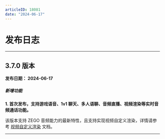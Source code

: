 ```yaml
---
articleID: 18081
date: "2024-06-17"
---
```



# 发布日志

- - -



## 3.7.0 版本

**发布日期： 2024-06-17** 


<h5>新增功能</h5>

**1. 首次发布，支持游戏语音、1v1 聊天、多人语聊、音频直播、视频渲染等实时音频通话功能。**

该版本支持 ZEGO 音频能力的最新特性，且支持实现视频自定义渲染，详情请参考 [视频自定义渲染](!VideoAdvanced/CustomVideoRender) 文档。

---